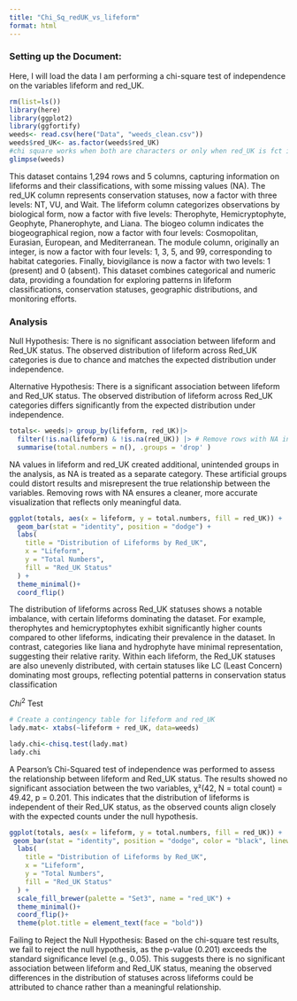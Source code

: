 ```yaml
---
title: "Chi_Sq_redUK_vs_lifeform"
format: html
---
```


### Setting up the Document:

Here, I will load the data I am performing a chi-square test of independence on the variables lifeform and red_UK.

```r
rm(list=ls())
library(here)
library(ggplot2)
library(ggfortify)
weeds<- read.csv(here("Data", "weeds_clean.csv"))
weeds$red_UK<- as.factor(weeds$red_UK)
#chi square works when both are characters or only when red_UK is fct it won't work if lifeform is a fct the chi sq value comes out as an NA
glimpse(weeds)
```

This dataset contains 1,294 rows and 5 columns, capturing information on lifeforms and their classifications, with some missing values (NA). The red_UK column represents conservation statuses, now a factor with three levels: NT, VU, and Wait. The lifeform column categorizes observations by biological form, now a factor with five levels: Therophyte, Hemicryptophyte, Geophyte, Phanerophyte, and Liana. The biogeo column indicates the biogeographical region, now a factor with four levels: Cosmopolitan, Eurasian, European, and Mediterranean. The module column, originally an integer, is now a factor with four levels: 1, 3, 5, and 99, corresponding to habitat categories. Finally, biovigilance is now a factor with two levels: 1 (present) and 0 (absent). This dataset combines categorical and numeric data, providing a foundation for exploring patterns in lifeform classifications, conservation statuses, geographic distributions, and monitoring efforts.

### Analysis

Null Hypothesis:
There is no significant association between lifeform and Red_UK status. The observed distribution of lifeform across Red_UK categories is due to chance and matches the expected distribution under independence.

Alternative Hypothesis:
There is a significant association between lifeform and Red_UK status. The observed distribution of lifeform across Red_UK categories differs significantly from the expected distribution under independence.

```r
totals<- weeds|> group_by(lifeform, red_UK)|>
  filter(!is.na(lifeform) & !is.na(red_UK)) |> # Remove rows with NA in 'lifeform' or 'red_UK'
  summarise(total.numbers = n(), .groups = 'drop' )
```

NA values in lifeform and red_UK created additional, unintended groups in the analysis, as NA is treated as a separate category. These artificial groups could distort results and misrepresent the true relationship between the variables. Removing rows with NA ensures a cleaner, more accurate visualization that reflects only meaningful data.

```r
ggplot(totals, aes(x = lifeform, y = total.numbers, fill = red_UK)) +
  geom_bar(stat = "identity", position = "dodge") +
  labs(
    title = "Distribution of Lifeforms by Red_UK",
    x = "Lifeform",
    y = "Total Numbers",
    fill = "Red_UK Status"
  ) +
  theme_minimal()+
  coord_flip()
```

The distribution of lifeforms across Red_UK statuses shows a notable imbalance, with certain lifeforms dominating the dataset. For example, therophytes and hemicryptophytes exhibit significantly higher counts compared to other lifeforms, indicating their prevalence in the dataset. In contrast, categories like liana and hydrophyte have minimal representation, suggesting their relative rarity. Within each lifeform, the Red_UK statuses are also unevenly distributed, with certain statuses like LC (Least Concern) dominating most groups, reflecting potential patterns in conservation status classification

$Chi^2$ Test
```r
# Create a contingency table for lifeform and red_UK
lady.mat<- xtabs(~lifeform + red_UK, data=weeds)
```

```r
lady.chi<-chisq.test(lady.mat)
lady.chi
```

A Pearson’s Chi-Squared test of independence was performed to assess the relationship between lifeform and Red_UK status. The results showed no significant association between the two variables, χ²(42, N = total count) = 49.42, p = 0.201. This indicates that the distribution of lifeforms is independent of their Red_UK status, as the observed counts align closely with the expected counts under the null hypothesis.

```r
ggplot(totals, aes(x = lifeform, y = total.numbers, fill = red_UK)) +
 geom_bar(stat = "identity", position = "dodge", color = "black", linewidth = 0.2) +
  labs(
    title = "Distribution of Lifeforms by Red_UK",
    x = "Lifeform",
    y = "Total Numbers",
    fill = "Red_UK Status"
  ) +
  scale_fill_brewer(palette = "Set3", name = "red_UK") +
  theme_minimal()+
  coord_flip()+
  theme(plot.title = element_text(face = "bold"))
```

Failing to Reject the Null Hypothesis:
Based on the chi-square test results, we fail to reject the null hypothesis, as the p-value (0.201) exceeds the standard significance level (e.g., 0.05). This suggests there is no significant association between lifeform and Red_UK status, meaning the observed differences in the distribution of statuses across lifeforms could be attributed to chance rather than a meaningful relationship.

